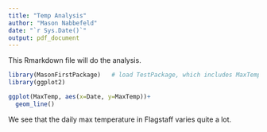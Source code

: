```yaml
---
title: "Temp Analysis"
author: "Mason Nabbefeld"
date: "`r Sys.Date()`"
output: pdf_document
---
```



This Rmarkdown file will do the analysis.

```r
library(MasonFirstPackage)   # load TestPackage, which includes MaxTemp data frame.
library(ggplot2)

ggplot(MaxTemp, aes(x=Date, y=MaxTemp))+
  geom_line()
```

We see that the daily max temperature in Flagstaff varies quite a lot.
